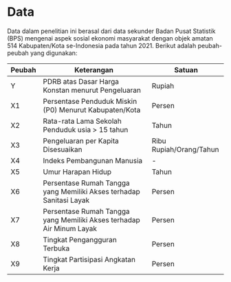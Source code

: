 # Data

Data dalam penelitian ini berasal dari data sekunder Badan Pusat Statistik (BPS) mengenai aspek sosial ekonomi masyarakat dengan objek amatan 514 Kabupaten/Kota se-Indonesia pada tahun 2021. Berikut adalah peubah-peubah yang digunakan:

| Peubah | Keterangan                                                | Satuan                              |
|--------|----------------------------------------------------------|-------------------------------------|
| Y      | PDRB atas Dasar Harga Konstan menurut Pengeluaran       | Rupiah                              |
| X1     | Persentase Penduduk Miskin (P0) Menurut Kabupaten/Kota | Persen                              |
| X2     | Rata-rata Lama Sekolah Penduduk usia > 15 tahun         | Tahun                               |
| X3     | Pengeluaran per Kapita Disesuaikan                       | Ribu Rupiah/Orang/Tahun             |
| X4     | Indeks Pembangunan Manusia                               | -                                   |
| X5     | Umur Harapan Hidup                                       | Tahun                               |
| X6     | Persentase Rumah Tangga yang Memiliki Akses terhadap Sanitasi Layak | Persen                    |
| X7     | Persentase Rumah Tangga yang Memiliki Akses terhadap Air Minum Layak | Persen                    |
| X8     | Tingkat Pengangguran Terbuka                             | Persen                              |
| X9     | Tingkat Partisipasi Angkatan Kerja                       | Persen                              |

